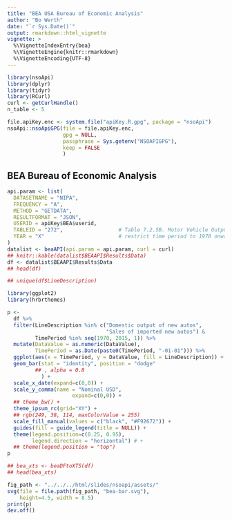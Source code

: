 ```yaml
---
title: "BEA USA Bureau of Economic Analysis"
author: "Bo Werth"
date: "`r Sys.Date()`"
output: rmarkdown::html_vignette
vignette: >
  %\VignetteIndexEntry{bea}
  %\VignetteEngine{knitr::rmarkdown}
  %\VignetteEncoding{UTF-8}
---
```


```r
library(nsoApi)
library(dplyr)
library(tidyr)
library(RCurl)
curl <- getCurlHandle()
n_table <- 5
```

```r
file.apiKey.enc <- system.file("apiKey.R.gpg", package = "nsoApi")
nsoApi::nsoApiGPG(file = file.apiKey.enc,
                  gpg = NULL,
                  passphrase = Sys.getenv("NSOAPIGPG"),
                  keep = FALSE
                  )
```

## BEA Bureau of Economic Analysis

```r
api.param <- list(
  DATASETNAME = "NIPA",
  FREQUENCY = "A",
  METHOD = "GETDATA",
  RESULTFORMAT = "JSON",
  USERID = apiKey$BEA$userid,
  TABLEID = "272",                  # Table 7.2.5B. Motor Vehicle Output (A) (Q)
  YEAR = "X"                        # restrict time period to 1970 onwards
)
datalist <- beaAPI(api.param = api.param, curl = curl)
## knitr::kable(datalist$BEAAPI$Results$Data)
df <- datalist$BEAAPI$Results$Data
## head(df)

## unique(df$LineDescription)
```

```r
library(ggplot2)
library(hrbrthemes)

p <-
  df %>%
  filter(LineDescription %in% c("Domestic output of new autos",
                                "Sales of imported new autos") &
         TimePeriod %in% seq(1970, 2015, 1)) %>%
  mutate(DataValue = as.numeric(DataValue),
         TimePeriod = as.Date(paste0(TimePeriod, "-01-01"))) %>%
  ggplot(aes(x = TimePeriod, y = DataValue, fill = LineDescription)) +
  geom_bar(stat = "identity", position = "dodge"
         ## , alpha = 0.8
           ) +
  scale_x_date(expand=c(0,0)) +
  scale_y_comma(name = "Nominal USD",
                     expand=c(0,0)) +
  ## theme_bw() +
  theme_ipsum_rc(grid="XY") +
  ## rgb(249, 38, 114, maxColorValue = 255)
  scale_fill_manual(values = c("black", "#F92672")) +
  guides(fill = guide_legend(title = NULL)) +
  theme(legend.position=c(0.25, 0.95),
        legend.direction = "horizontal") # +
  ## theme(legend.position = "top")
p

## bea_xts <- beaDFtoXTS(df)
## head(bea_xts)
```


```r
fig_path <- "../../../html/slides/nsoapi/assets/"
svg(file = file.path(fig_path, "bea-bar.svg"),
    height=4.5, width = 8.5)
print(p)
dev.off()
```
